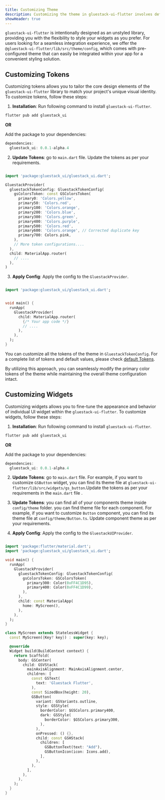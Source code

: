 ```yaml
---
title: Customizing Theme
description: Customizing the theme in gluestack-ui-flutter involves defining a theme configuration and applying it using GluestackProvider, enabling you to style your application's visual elements according to your design preferences.
showHeader: true
---
```



<Meta title="Theme Configuration/Customizing Theme" />

`gluestack-ui-flutter` is intentionally designed as an unstyled library, providing you with the flexibility to style your widgets as you prefer. For users looking for a seamless integration experience, we offer the `@gluestack-ui-flutter/lib/src/theme/config`, which comes with pre-configured theme that can easily be integrated within your app for a convenient styling solution.

## Customizing Tokens

Customizing tokens allows you to tailor the core design elements of the `gluestack-ui-flutter` library to match your project's unique visual identity. To customize tokens, follow these steps:

1. **Installation**: Run following command to install `gluestack-ui-flutter`.

```dart
flutter pub add gluestack_ui
```

**OR**

Add the package to your dependencies:

```dart
dependencies:
  gluestack_ui: 0.0.1-alpha.4

```

2. **Update Tokens**: go to `main.dart` file. Update the tokens as per your requirements.

```dart

import 'package:gluestack_ui/gluestack_ui.dart';

GluestackProvider(
  gluestackTokenConfig: GluestackTokenConfig(
    gsColorsToken: const GSColorsToken(
      primary0: 'Colors.yellow',
      primary50: 'Colors.red',
      primary100: 'Colors.orange',
      primary200: 'Colors.blue',
      primary300: 'Colors.green',
      primary400: 'Colors.purple',
      primary500: 'Colors.red',
      primary600: 'Colors.orange', // Corrected duplicate key
      primary700: Colors.pink,
    ),
    // More token configurations....
  ),
  child: MaterialApp.router(
    // ....
  ),
)


```

3. **Apply Config**: Apply the config to the `GluestackProvider`.

```dart

import 'package:gluestack_ui/gluestack_ui.dart';


void main() {
  runApp(
    GluestackProvider(
      child: MaterialApp.router(
        {/* Your app code */}
        // ....
      ),
    ),
  );
}


```

You can customize all the tokens of the theme in `GluestackTokenConfig`. For a complete list of tokens and default values, please check [default Tokens](https://github.com/gluestack/gluestack-ui-flutter/tree/main/lib/src/token).

By utilizing this approach, you can seamlessly modify the primary color tokens of the theme while maintaining the overall theme configuration intact.

## Customizing Widgets

Customizing widgets allows you to fine-tune the appearance and behavior of individual UI widget within the `gluestack-ui-flutter`. To customize widgets, follow these steps:

1. **Installation**: Run following command to install `gluestack-ui-flutter`.

```dart
flutter pub add gluestack_ui
```

**OR**

Add the package to your dependencies:

```dart
dependencies:
  gluestack_ui: 0.0.1-alpha.4

```

2. **Update Tokens**: go to `main.dart` file. For example, if you want to customize `GSButton` widget, you can find its theme file at `gluestack-ui-flutter/lib/src/widgets/gs_button`.Update the tokens as per your requirements in the `main.dart` file .

3. **Update Tokens**: you can find all of your components theme inside `config/theme` folder. you can find theme file for each component. For example, if you want to customize `Button` component, you can find its theme file at `config/theme/Button.ts`. Update component theme as per your requirements.

4. **Apply Config**: Apply the config to the `GluestackUIProvider`.

```dart

import 'package:flutter/material.dart';
import 'package:gluestack_ui/gluestack_ui.dart';

void main() {
  runApp(
    GluestackProvider(
      gluestackTokenConfig: GluestackTokenConfig(
        gsColorsToken: GSColorsToken(
          primary300: Color(0xFF4C1D95),
          primary400: Color(0xFF4C1D99),
        ),
      ),
      child: const MaterialApp(
        home: MyScreen(),
      ),
    ),
  );
}

class MyScreen extends StatelessWidget {
  const MyScreen({Key? key}) : super(key: key);

  @override
  Widget build(BuildContext context) {
    return Scaffold(
      body: GSCenter(
        child: GSVStack(
          mainAxisAlignment: MainAxisAlignment.center,
          children: [
            const GSText(
              text: 'Gluestack Flutter',
            ),
            const SizedBox(height: 20),
            GSButton(
              variant: GSVariants.outline,
              style: GSStyle(
                borderColor: $GSColors.primary400,
                dark: GSStyle(
                  borderColor: $GSColors.primary300,
                ),
              ),
              onPressed: () {},
              child: const GSHStack(
                children: [
                  GSButtonText(text: "Add"),
                  GSButtonIcon(icon: Icons.add),
                ],
              ),
            ),
          ],
        ),
      ),
    );
  }
}


```
